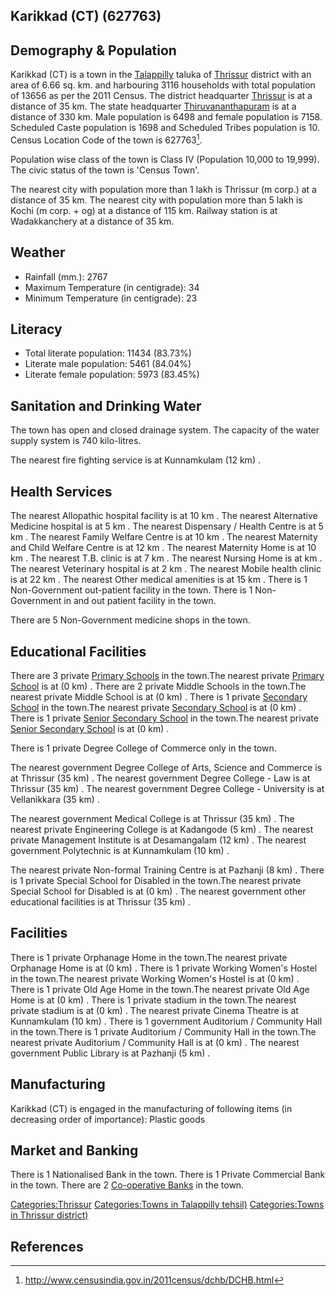 {{Infobox settlement
| name=Karikkad (CT)
| native_name=
| native_name_lang=
| other_name=
| nickname=
| settlement_type=Town
| image_skyline=
| image_alt=
| image_caption=
| pushpin_map=India Kerala
| pushpin_label_position=right
| pushpin_map_alt=
| pushpin_map_caption=Location in Kerala, India
| latd=
| latm=
| lats=
| latNS=
| longd=
| longm=
| longs=
| longEW=
| coordinates_display=inline,title
| subdivision_type=Country
| subdivision_name={{flag|India}}
| subdivision_type1=[[States and territories of India|State]]
| subdivision_name1=Kerala 
| subdivision_type2=[[List of districts of India|District]]
| subdivision_name2=Thrissur
| subdivision_type3=Tahsil
| subdivision_name3=Talappilly
| website=
| established_title=<!-- Established -->
| established_date=
| founder=
| named_for=
| government_type=
| governing_body=
| unit_pref=Metric
| area_footnotes=
| area_rank=
| area_total_km2=6.66
| elevation_footnotes=
| elevation_m=
| population_total=13656
| population_as_of=2011
| population_rank=
| population_density_km2=2050
| population_demonym=
| population_footnotes=
| demographics_type1=Languages=
| demographics1_title1=Official=
| demographics1_info1=[[Malayalam language|Malayalam]]
| timezone1=[[Indian Standard Time|IST]]
| utc_offset1==+5:30
| postal_code_type=[[Postal Index Number|PIN]]
| postal_code=
| area_code_type=Telephone code
| area_code=
| registration_plate=
| blank1_name_sec1=Nearest city
| blank1_info_sec1=[[Thrissur (m corp.)]]
| blank2_name_sec1=[[Human sex ratio|Sex ratio]]
| blank2_info_sec1=1101
| blank3_name_sec1=Literacy
| blank3_info_sec1=83.73%
| blank1_name_sec2=[[2011 Census of India|2011 census]] code
| blank1_info_sec2=627763
| footnotes=
}}

== Karikkad (CT) (627763) ==

== Demography & Population ==

Karikkad (CT) is a town in the [[Talappilly]] taluka of [[Thrissur]] district with an area of 6.66 sq. km. and harbouring 3116 households with total population of 13656 as per the 2011 Census. The district headquarter [[Thrissur]] is at a distance of 35 km. The state headquarter [[Thiruvananthapuram]] is at a distance of 330 km. Male population is 6498 and female population is 7158. Scheduled Caste population is 1698 and Scheduled Tribes population is 10. Census Location Code of the town is 627763<ref>http://www.censusindia.gov.in/2011census/dchb/DCHB.html</ref>.

Population wise class of the town is Class IV (Population 10,000 to 19,999).
The civic status of the town is 'Census Town'.

The nearest city with population more than 1 lakh is Thrissur (m corp.) at a distance of 35 km. The nearest city with population more than 5 lakh is Kochi (m corp. + og)  at a distance of 115 km. Railway station is at Wadakkanchery at a distance of 35 km.


== Weather ==  
* Rainfall (mm.): 2767 
* Maximum Temperature (in centigrade): 34
* Minimum Temperature (in centigrade): 23


== Literacy ==  
* Total literate population: 11434 (83.73%)
* Literate male population: 5461 (84.04%)
* Literate female population: 5973 (83.45%)


== Sanitation and Drinking Water ==  
The town has open and closed drainage system.
The capacity of the water supply system is 740 kilo-litres.

The nearest fire fighting service is at Kunnamkulam (12 km) .


== Health Services ==
The nearest Allopathic hospital facility is at 10 km .
The nearest Alternative Medicine hospital is at 5 km .
The nearest Dispensary / Health Centre is at 5 km .
The nearest Family Welfare Centre is at 10 km .
The nearest Maternity and Child Welfare Centre is at 12 km .
The nearest Maternity Home is at 10 km .
The nearest T.B. clinic is at 7 km .
The nearest Nursing Home is at  km .
The nearest Veterinary hospital is at 2 km .
The nearest Mobile health clinic is at 22 km .
The nearest Other medical amenities is at 15 km .
There is 1 Non-Government out-patient facility in the town.
There is 1 Non-Government in and out patient facility in the town.

There are 5 Non-Government medicine shops in the town.


== Educational Facilities ==
There are 3 private [[Primary School]]s in the town.The nearest private [[Primary School]] is at  (0 km) .
There are 2 private Middle Schools in the town.The nearest private Middle School is at  (0 km) .
There is 1 private [[Secondary School]] in the town.The nearest private [[Secondary School]] is at  (0 km) .
There is 1 private [[Senior Secondary School]] in the town.The nearest private [[Senior Secondary School]] is at  (0 km) .
 
 
There is 1 private Degree College of Commerce only in the town. 
 
 
The nearest government Degree College of Arts, Science and Commerce is at Thrissur (35 km) .
The nearest government Degree College - Law is at Thrissur (35 km) .
The nearest government Degree College - University is at Vellanikkara (35 km) .
 
The nearest government Medical College is at Thrissur (35 km) .
The nearest private Engineering College is at Kadangode (5 km) .
The nearest private Management Institute is at Desamangalam  (12 km) .
The nearest government Polytechnic is at Kunnamkulam (10 km) .
 
The nearest private Non-formal Training Centre is at Pazhanji  (8 km) .
There is 1 private Special School for Disabled in the town.The nearest private Special School for Disabled is at  (0 km) .
The nearest government other educational facilities is at Thrissur (35 km) .


== Facilities ==
There is 1 private Orphanage Home in the town.The nearest private Orphanage Home is at  (0 km) .
There is 1 private Working Women's Hostel in the town.The nearest private Working Women's Hostel is at  (0 km) .
There is 1 private Old Age Home in the town.The nearest private Old Age Home is at  (0 km) .
There is 1 private stadium in the town.The nearest private stadium is at  (0 km) .
The nearest private Cinema Theatre is at Kunnamkulam (10 km) .
There is 1 government Auditorium / Community Hall in the town.There is 1 private Auditorium / Community Hall in the town.The nearest private Auditorium / Community Hall is at  (0 km) .
The nearest government Public Library is at Pazhanji (5 km) .


== Manufacturing ==
Karikkad (CT) is engaged in the manufacturing of following items (in decreasing order of importance): Plastic goods


== Market and Banking ==
There is 1 Nationalised Bank in the town.
There is 1 Private Commercial Bank in the town.
There are 2 [[Co-operative Bank]]s in the town.




[[Categories:Thrissur]]
[[Categories:Towns in Talappilly tehsil)]]
[[Categories:Towns in Thrissur district)]]


== References ==
{{Reflist}}


